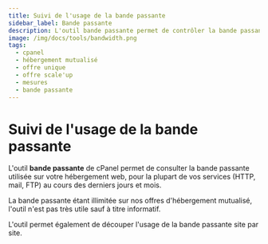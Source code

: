 ```yaml
---
title: Suivi de l'usage de la bande passante
sidebar_label: Bande passante
description: L'outil bande passante permet de contrôler la bande passante qui est utilisée et consommée sur l'hébergement
image: /img/docs/tools/bandwidth.png
tags:
  - cpanel
  - hébergement mutualisé
  - offre unique
  - offre scale'up
  - mesures
  - bande passante
---
```


# Suivi de l'usage de la bande passante

L'outil **bande passante** de cPanel permet de consulter la bande passante utilisée sur votre hébergement web,
pour la plupart de vos services (HTTP, mail, FTP) au cours des derniers jours et mois.

La bande passante étant illimitée sur nos offres d'hébergement mutualisé, l'outil n'est pas très utile sauf à titre
informatif.

L'outil permet également de découper l'usage de la bande passante site par site.

<PreviewToolCard tool='bandwidth' />
